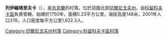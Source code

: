 {{coord|51|46|46|N|32|33|42|E|scale:100000|display=title}}

'''列伊緬塔里夫卡'''（{{lang-uk|Рейментарівка}}），是[[烏克蘭|烏克蘭]]的村落，位於該國北部[[切爾尼戈夫州|切爾尼戈夫州]]，由[[科留科夫卡區|科留科夫卡區]]負責管轄，始建於1750年，面積0.23平方公里，海拔高度148米，2001年人口378，人口密度每平方公里1,622.3人。

[[Category:切爾尼戈夫州村落|Category:切爾尼戈夫州村落]]
[[Category:科留科夫卡區村落|Category:科留科夫卡區村落]]


{{Chernihiv-geo-stub}}